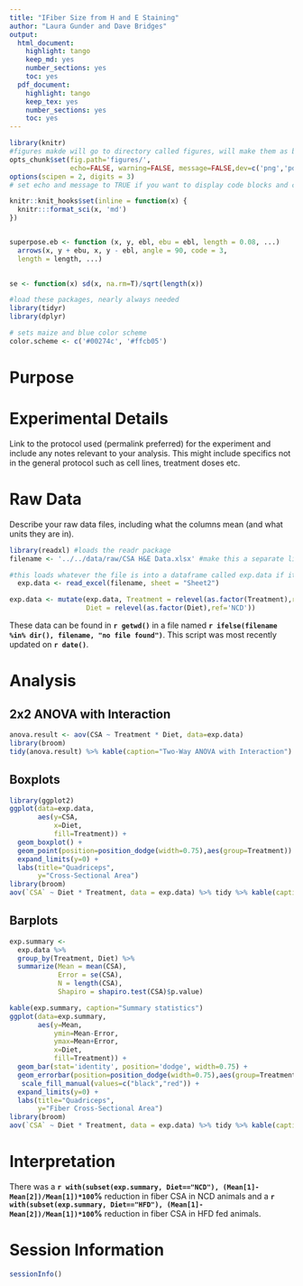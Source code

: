 ```yaml
---
title: "IFiber Size from H and E Staining"
author: "Laura Gunder and Dave Bridges"
output:
  html_document:
    highlight: tango
    keep_md: yes
    number_sections: yes
    toc: yes
  pdf_document:
    highlight: tango
    keep_tex: yes
    number_sections: yes
    toc: yes
---
```


```r
library(knitr)
#figures makde will go to directory called figures, will make them as both png and pdf files 
opts_chunk$set(fig.path='figures/',
               echo=FALSE, warning=FALSE, message=FALSE,dev=c('png','pdf'))
options(scipen = 2, digits = 3)
# set echo and message to TRUE if you want to display code blocks and code output respectively

knitr::knit_hooks$set(inline = function(x) {
  knitr:::format_sci(x, 'md')
})


superpose.eb <- function (x, y, ebl, ebu = ebl, length = 0.08, ...)
  arrows(x, y + ebu, x, y - ebl, angle = 90, code = 3,
  length = length, ...)

  
se <- function(x) sd(x, na.rm=T)/sqrt(length(x))

#load these packages, nearly always needed
library(tidyr)
library(dplyr)

# sets maize and blue color scheme
color.scheme <- c('#00274c', '#ffcb05')
```

# Purpose

# Experimental Details

Link to the protocol used (permalink preferred) for the experiment and include any notes relevant to your analysis.  This might include specifics not in the general protocol such as cell lines, treatment doses etc.

# Raw Data

Describe your raw data files, including what the columns mean (and what units they are in).

```r
library(readxl) #loads the readr package
filename <- '../../data/raw/CSA H&E Data.xlsx' #make this a separate line, you can use any variable you want

#this loads whatever the file is into a dataframe called exp.data if it exists
  exp.data <- read_excel(filename, sheet = "Sheet2")

exp.data <- mutate(exp.data, Treatment = relevel(as.factor(Treatment),ref='Water'),
                   Diet = relevel(as.factor(Diet),ref='NCD'))
```

These data can be found in **`r getwd()`** in a file named **`r ifelse(filename %in% dir(), filename, "no file found")`**.  This script was most recently updated on **`r date()`**.

# Analysis

## 2x2 ANOVA with Interaction

```r
anova.result <- aov(CSA ~ Treatment * Diet, data=exp.data)
library(broom)
tidy(anova.result) %>% kable(caption="Two-Way ANOVA with Interaction")
```

## Boxplots

```r
library(ggplot2)
ggplot(data=exp.data,
       aes(y=CSA,
           x=Diet,
           fill=Treatment)) +
  geom_boxplot() +
  geom_point(position=position_dodge(width=0.75),aes(group=Treatment)) +
  expand_limits(y=0) +
  labs(title="Quadriceps",
       y="Cross-Sectional Area")
library(broom)
aov(`CSA` ~ Diet * Treatment, data = exp.data) %>% tidy %>% kable(caption="Cross-Sectional Area")
```


## Barplots

```r

exp.summary <-
  exp.data %>%
  group_by(Treatment, Diet) %>%
  summarize(Mean = mean(CSA),
            Error = se(CSA),
            N = length(CSA),
            Shapiro = shapiro.test(CSA)$p.value)

kable(exp.summary, caption="Summary statistics")
ggplot(data=exp.summary,
       aes(y=Mean,
           ymin=Mean-Error,
           ymax=Mean+Error,
           x=Diet,
           fill=Treatment)) +
  geom_bar(stat='identity', position='dodge', width=0.75) +
  geom_errorbar(position=position_dodge(width=0.75),aes(group=Treatment), width=0.5) +
   scale_fill_manual(values=c("black","red")) +
  expand_limits(y=0) +
  labs(title="Quadriceps",
       y="Fiber Cross-Sectional Area")
library(broom)
aov(`CSA` ~ Diet * Treatment, data = exp.data) %>% tidy %>% kable(caption="Cross-Sectional Area")
```

# Interpretation

There was a **`r with(subset(exp.summary, Diet=="NCD"), (Mean[1]-Mean[2])/Mean[1])*100`%** reduction in fiber CSA in NCD animals and a **`r with(subset(exp.summary, Diet=="HFD"), (Mean[1]-Mean[2])/Mean[1])*100`%** reduction in fiber CSA in HFD fed animals.

# Session Information

```r
sessionInfo()
```
